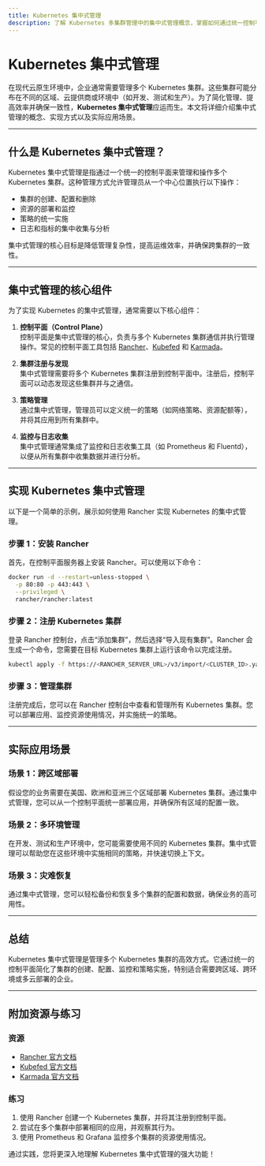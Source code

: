 ```yaml
---
title: Kubernetes 集中式管理
description: 了解 Kubernetes 多集群管理中的集中式管理概念，掌握如何通过统一控制平面管理多个 Kubernetes 集群。
---
```


# Kubernetes 集中式管理

在现代云原生环境中，企业通常需要管理多个 Kubernetes 集群。这些集群可能分布在不同的区域、云提供商或环境中（如开发、测试和生产）。为了简化管理、提高效率并确保一致性，**Kubernetes 集中式管理**应运而生。本文将详细介绍集中式管理的概念、实现方式以及实际应用场景。

---

## 什么是 Kubernetes 集中式管理？

Kubernetes 集中式管理是指通过一个统一的控制平面来管理和操作多个 Kubernetes 集群。这种管理方式允许管理员从一个中心位置执行以下操作：

- 集群的创建、配置和删除
- 资源的部署和监控
- 策略的统一实施
- 日志和指标的集中收集与分析

集中式管理的核心目标是降低管理复杂性，提高运维效率，并确保跨集群的一致性。

---

## 集中式管理的核心组件

为了实现 Kubernetes 的集中式管理，通常需要以下核心组件：

1. **控制平面（Control Plane）**  
   控制平面是集中式管理的核心，负责与多个 Kubernetes 集群通信并执行管理操作。常见的控制平面工具包括 [Rancher](https://rancher.com/)、[Kubefed](https://github.com/kubernetes-sigs/kubefed) 和 [Karmada](https://karmada.io/)。

2. **集群注册与发现**  
   集中式管理需要将多个 Kubernetes 集群注册到控制平面中。注册后，控制平面可以动态发现这些集群并与之通信。

3. **策略管理**  
   通过集中式管理，管理员可以定义统一的策略（如网络策略、资源配额等），并将其应用到所有集群中。

4. **监控与日志收集**  
   集中式管理通常集成了监控和日志收集工具（如 Prometheus 和 Fluentd），以便从所有集群中收集数据并进行分析。

---

## 实现 Kubernetes 集中式管理

以下是一个简单的示例，展示如何使用 Rancher 实现 Kubernetes 的集中式管理。

### 步骤 1：安装 Rancher
首先，在控制平面服务器上安装 Rancher。可以使用以下命令：

```bash
docker run -d --restart=unless-stopped \
  -p 80:80 -p 443:443 \
  --privileged \
  rancher/rancher:latest
```

### 步骤 2：注册 Kubernetes 集群
登录 Rancher 控制台，点击“添加集群”，然后选择“导入现有集群”。Rancher 会生成一个命令，您需要在目标 Kubernetes 集群上运行该命令以完成注册。

```bash
kubectl apply -f https://<RANCHER_SERVER_URL>/v3/import/<CLUSTER_ID>.yaml
```

### 步骤 3：管理集群
注册完成后，您可以在 Rancher 控制台中查看和管理所有 Kubernetes 集群。您可以部署应用、监控资源使用情况，并实施统一的策略。

---

## 实际应用场景

### 场景 1：跨区域部署
假设您的业务需要在美国、欧洲和亚洲三个区域部署 Kubernetes 集群。通过集中式管理，您可以从一个控制平面统一部署应用，并确保所有区域的配置一致。

### 场景 2：多环境管理
在开发、测试和生产环境中，您可能需要使用不同的 Kubernetes 集群。集中式管理可以帮助您在这些环境中实施相同的策略，并快速切换上下文。

### 场景 3：灾难恢复
通过集中式管理，您可以轻松备份和恢复多个集群的配置和数据，确保业务的高可用性。

---

## 总结

Kubernetes 集中式管理是管理多个 Kubernetes 集群的高效方式。它通过统一的控制平面简化了集群的创建、配置、监控和策略实施，特别适合需要跨区域、跨环境或多云部署的企业。

---

## 附加资源与练习

### 资源
- [Rancher 官方文档](https://rancher.com/docs/)
- [Kubefed 官方文档](https://github.com/kubernetes-sigs/kubefed)
- [Karmada 官方文档](https://karmada.io/)

### 练习
1. 使用 Rancher 创建一个 Kubernetes 集群，并将其注册到控制平面。
2. 尝试在多个集群中部署相同的应用，并观察其行为。
3. 使用 Prometheus 和 Grafana 监控多个集群的资源使用情况。

通过实践，您将更深入地理解 Kubernetes 集中式管理的强大功能！